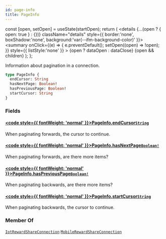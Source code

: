 ```yaml
---
id: page-info
title: PageInfo
---
```









  const [open, setOpen] = useState(startOpen);
  return (
    <details {...(open ? { open: true } : {})} className="details" style={{ border:'none', boxShadow:'none', background:'var(--ifm-background-color)' }}>
      <summary
        onClick={(e) => {
          e.preventDefault();
          setOpen((open) => !open);
        }}
        style={{ listStyle:'none' }}
      >
      {open ? dataOpen : dataClose}
      </summary>
      {open && children}
    </details>
  );
};








Information about pagination in a connection.


```graphql
type PageInfo {
  endCursor: String
  hasNextPage: Boolean!
  hasPreviousPage: Boolean!
  startCursor: String
}
```




### Fields

#### [<code style={{ fontWeight: 'normal' }}>PageInfo.<b>endCursor</b></code>](#)<Bullet />[`String`](/schema/types/scalars/string.mdx) <Badge class="badge badge--secondary" text="scalar"/> 
When paginating forwards, the cursor to continue.


#### [<code style={{ fontWeight: 'normal' }}>PageInfo.<b>hasNextPage</b></code>](#)<Bullet />[`Boolean!`](/schema/types/scalars/boolean.mdx) <Badge class="badge badge--secondary" text="non-null"/> <Badge class="badge badge--secondary" text="scalar"/> 
When paginating forwards, are there more items?


#### [<code style={{ fontWeight: 'normal' }}>PageInfo.<b>hasPreviousPage</b></code>](#)<Bullet />[`Boolean!`](/schema/types/scalars/boolean.mdx) <Badge class="badge badge--secondary" text="non-null"/> <Badge class="badge badge--secondary" text="scalar"/> 
When paginating backwards, are there more items?


#### [<code style={{ fontWeight: 'normal' }}>PageInfo.<b>startCursor</b></code>](#)<Bullet />[`String`](/schema/types/scalars/string.mdx) <Badge class="badge badge--secondary" text="scalar"/> 
When paginating backwards, the cursor to continue.






### Member Of

[`IotRewardShareConnection`](/schema/types/objects/iot-reward-share-connection.mdx)  <Badge class="badge badge--secondary" text="object"/><Bullet />[`MobileRewardShareConnection`](/schema/types/objects/mobile-reward-share-connection.mdx)  <Badge class="badge badge--secondary" text="object"/>


